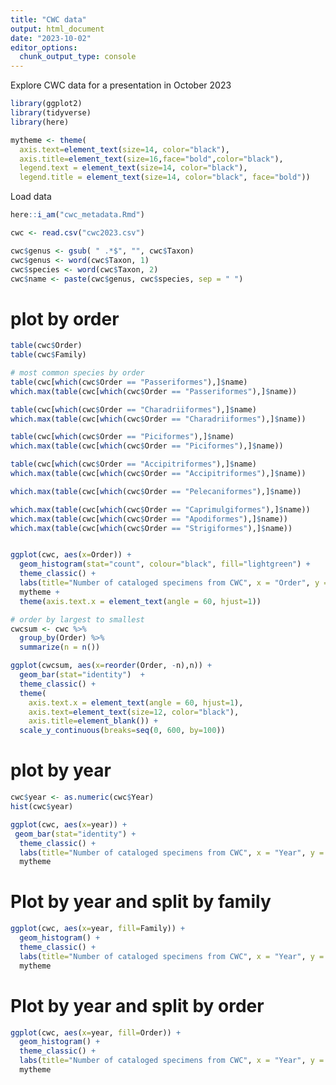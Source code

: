 ```yaml
---
title: "CWC data"
output: html_document
date: "2023-10-02"
editor_options: 
  chunk_output_type: console
---
```


Explore CWC data for a presentation in October 2023

```r
library(ggplot2)
library(tidyverse)
library(here)

mytheme <- theme(   
  axis.text=element_text(size=14, color="black"),
  axis.title=element_text(size=16,face="bold",color="black"),
  legend.text = element_text(size=14, color="black"),
  legend.title = element_text(size=14, color="black", face="bold"))
```

Load data
```r
here::i_am("cwc_metadata.Rmd")

cwc <- read.csv("cwc2023.csv")

cwc$genus <- gsub( " .*$", "", cwc$Taxon)
cwc$genus <- word(cwc$Taxon, 1)
cwc$species <- word(cwc$Taxon, 2)
cwc$name <- paste(cwc$genus, cwc$species, sep = " ")
```

# plot by order
```r
table(cwc$Order)
table(cwc$Family)

# most common species by order
table(cwc[which(cwc$Order == "Passeriformes"),]$name)
which.max(table(cwc[which(cwc$Order == "Passeriformes"),]$name))

table(cwc[which(cwc$Order == "Charadriiformes"),]$name)
which.max(table(cwc[which(cwc$Order == "Charadriiformes"),]$name))

table(cwc[which(cwc$Order == "Piciformes"),]$name)
which.max(table(cwc[which(cwc$Order == "Piciformes"),]$name))

table(cwc[which(cwc$Order == "Accipitriformes"),]$name)
which.max(table(cwc[which(cwc$Order == "Accipitriformes"),]$name))

which.max(table(cwc[which(cwc$Order == "Pelecaniformes"),]$name))

which.max(table(cwc[which(cwc$Order == "Caprimulgiformes"),]$name))
which.max(table(cwc[which(cwc$Order == "Apodiformes"),]$name))
which.max(table(cwc[which(cwc$Order == "Strigiformes"),]$name))


ggplot(cwc, aes(x=Order)) +
  geom_histogram(stat="count", colour="black", fill="lightgreen") +
  theme_classic() +
  labs(title="Number of cataloged specimens from CWC", x = "Order", y = "Count") +
  mytheme +
  theme(axis.text.x = element_text(angle = 60, hjust=1)) 

# order by largest to smallest
cwcsum <- cwc %>%   
  group_by(Order) %>% 
  summarize(n = n())

ggplot(cwcsum, aes(x=reorder(Order, -n),n)) +
  geom_bar(stat="identity")  +
  theme_classic() +
  theme(
    axis.text.x = element_text(angle = 60, hjust=1),
    axis.text=element_text(size=12, color="black"),
    axis.title=element_blank()) +
  scale_y_continuous(breaks=seq(0, 600, by=100))
```


# plot by year
```r
cwc$year <- as.numeric(cwc$Year)
hist(cwc$year)

ggplot(cwc, aes(x=year)) +
 geom_bar(stat="identity") +
  theme_classic() +
  labs(title="Number of cataloged specimens from CWC", x = "Year", y = "Count") +
  mytheme 
```

# Plot by year and split by family
```r
ggplot(cwc, aes(x=year, fill=Family)) +
  geom_histogram() +
  theme_classic() +
  labs(title="Number of cataloged specimens from CWC", x = "Year", y = "Count") +
  mytheme

```

# Plot by year and split by order
```r
ggplot(cwc, aes(x=year, fill=Order)) +
  geom_histogram() +
  theme_classic() +
  labs(title="Number of cataloged specimens from CWC", x = "Year", y = "Count") +
  mytheme

```